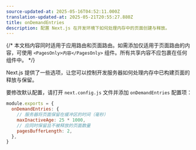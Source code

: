 ```yaml
---
source-updated-at: 2025-05-16T04:52:11.000Z
translation-updated-at: 2025-05-21T20:55:27.880Z
title: onDemandEntries
description: 配置 Next.js 在开发环境下如何处理内存中的页面创建与释放。
---
```


{/* 本文档内容同时适用于应用路由和页面路由。如需添加仅适用于页面路由的内容，可使用 `<PagesOnly>内容</PagesOnly>` 组件。所有共享内容不应包裹在任何组件中。 */}

Next.js 提供了一些选项，让您可以控制开发服务器如何处理内存中已构建页面的释放与保留。

要修改默认配置，请打开 `next.config.js` 文件并添加 `onDemandEntries` 配置项：

```js filename="next.config.js"
module.exports = {
  onDemandEntries: {
    // 服务器将页面保留在缓冲区的时间（毫秒）
    maxInactiveAge: 25 * 1000,
    // 应同时保留且不被释放的页面数量
    pagesBufferLength: 2,
  },
}
```